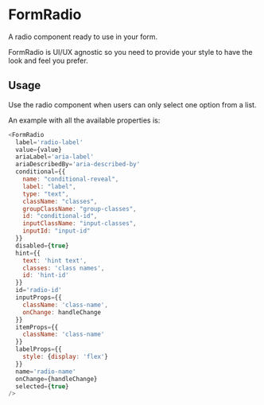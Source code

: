 
<Meta title="DCXLibrary/Form/Radio/documentation" component={FormRadio} />

# FormRadio

A radio component ready to use in your form. 

FormRadio is UI/UX agnostic so you need to provide your style to have the look and feel you prefer.

## Usage

Use the radio component when users can only select one option from a list.

An example with all the available properties is:

```js
<FormRadio
  label='radio-label'
  value={value}
  ariaLabel='aria-label'
  ariaDescribedBy='aria-described-by'
  conditional={{
    name: "conditional-reveal",
    label: "label",
    type: "text",
    className: "classes",
    groupClassName: "group-classes",
    id: "conditional-id",
    inputClassName: "input-classes",
    inputId: "input-id"
  }}
  disabled={true}
  hint={{
    text: 'hint text',
    classes: 'class names',
    id: 'hint-id'
  }}
  id='radio-id'
  inputProps={{
    className: 'class-name',
    onChange: handleChange
  }}
  itemProps={{
    className: 'class-name'
  }}
  labelProps={{
    style: {display: 'flex'}
  }}
  name='radio-name'
  onChange={handleChange}
  selected={true}
/>
```

<Props of={FormRadio} />
